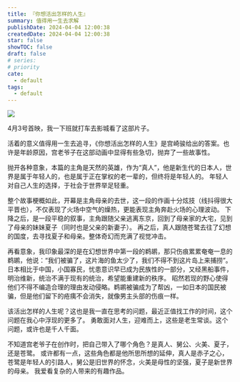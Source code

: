 ```yaml
---
title: 『你想活出怎样的人生』
summary: 值得用一生去求解
publishDate: 2024-04-04 12:00:38
createdDate: 2024-04-04 12:00:38
star: false
showTOC: false
draft: false
# series:
# priority
cate:
  - default
tags:
  - default
---
```


![](/image/p2905642777.jpg)

4月3号首映，我一下班就打车去影城看了这部片子。

活着的意义值得用一生去追寻，《你想活出怎样的人生》是宫崎骏给出的答案。也许是年龄原因，宫老爷子在这部动画中显得有些急切，抛弃了一些故事性。

抛开各种意象，本篇的主角是天然的英雄，作为“真人”，他是新生代的日本人，世界是属于年轻人的，也是属于正在掌权的老一辈的，但终将是年轻人的。
年轻人对自己人生的选择，于社会于世界举足轻重。

整个故事梗概如此，开幕是主角母亲的去世，这一段的作画十分炫技（线抖得很大平晋也），不仅表现了火场中空气的燥热，更能表现主角奔赴火场的心理波动。
下降之后，是一段平稳的叙事，主角跟随父亲逃离东京，回到了母亲家的大宅，见到了母亲的妹妹夏子（同时也是父亲的新妻子）。
再之后，真人跟随苍鹭去往了幻想的国度，去寻找夏子和母亲。整体奇幻而充满了视觉冲击。

再看意象，我印象最深的是在幻想世界中第一段的鹈鹕，那只伤痕累累奄奄一息的鹈鹕，他说：“我们被骗了，这片海的鱼太少了，我们不得不到这片岛上来捕捞”。
日本相比于中国，小国寡民，忧患意识早已成为民族性的一部分，又经黑船事件，明治维新，统治不满于现有的统治，希望能重建新的秩序。
昭然若现的野心使得他们不得不编造合理的理由发动侵略。鹈鹕被骗成为了帮凶，一如日本的国民被骗，但是他们留下的疮痍不会消失，就像男主头部的伤痕一样。

该活出怎样的人生呢？这也是我一直在思考的问题，最近正值找工作的时间，这个问题在我心中浮现的更多了。
勇敢面对人生，迎难而上，这些是老生常谈。这个问题，或许也是千人千面。

不知道宫老爷子在创作时，把自己带入了哪个角色？是真人、舅公、火美、夏子，还是苍鹭。
或许都有一点，这些角色都是他所思所想的延伸，真人是赤子之心，苍鹭是年轻人的引路人，舅公是旧世界的怀念，火美是母性的坚强，夏子是新世界的母亲。
我爱看复杂的人带来的有趣作品。
